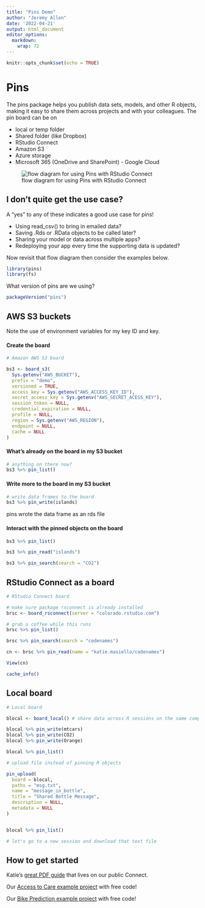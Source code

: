 ```yaml
---
title: "Pins Demo"
author: "Jeremy Allen"
date: '2022-04-21'
output: html_document
editor_options: 
  markdown: 
    wrap: 72
---
```


```r
knitr::opts_chunk$set(echo = TRUE)
```

# Pins

The pins package helps you publish data sets, models, and other R
objects, making it easy to share them across projects and with your
colleagues. The pin board can be on

-   local or temp folder
-   Shared folder (like Dropbox)
-   RStudio Connect
-   Amazon S3
-   Azure storage
-   Microsoft 365 (OneDrive and SharePoint) - Google Cloud

![flow diagram for using Pins with RStudio
Connect](example_pins_workflow.png)

## I don't quite get the use case?

A "yes" to any of these indicates a good use case for pins!

-   Using read_csv() to bring in emailed data?
-   Saving .Rds or .RData objects to be called later?
-   Sharing your model or data across multiple apps?
-   Redeploying your app every time the supporting data is updated?

Now revisit that flow diagram then consider the examples below.

```r

library(pins)
library(fs)

```

What version of pins are we using?

```r

packageVersion("pins")

```

## AWS S3 buckets

Note the use of environment variables for my key ID and key.

#### Create the board

```r

# Amazon AWS S3 board

bs3 <- board_s3(
  Sys.getenv("AWS_BUCKET"),
  prefix = "demo",
  versioned = TRUE,
  access_key = Sys.getenv("AWS_ACCESS_KEY_ID"),
  secret_access_key = Sys.getenv("AWS_SECRET_ACESS_KEY"),
  session_token = NULL,
  credential_expiration = NULL,
  profile = NULL,
  region = Sys.getenv("AWS_REGION"),
  endpoint = NULL,
  cache = NULL
)

```

#### What's already on the board in my S3 bucket

```r

# anything on there now?
bs3 %>% pin_list()

```

#### Write more to the board in my S3 bucket

```r

# write data frames to the board
bs3 %>% pin_write(islands)

```

pins wrote the data frame as an rds file

#### Interact with the pinned objects on the board

```r

bs3 %>% pin_list()

bs3 %>% pin_read("islands")

bs3 %>% pin_search(search = "CO2")

```

## RStudio Connect as a board

```r

# RStudio Connect board

# make sure package rsconnect is already installed
brsc <- board_rsconnect(server = "colorado.rstudio.com")

# grab a coffee while this runs
brsc %>% pin_list()

brsc %>% pin_search(search = "codenames")

cn <- brsc %>% pin_read(name = "katie.masiello/codenames")

View(cn)

cache_info()

```

## Local board

```r

# Local board

blocal <- board_local() # share data across R sessions on the same computer

blocal %>% pin_write(mtcars)
blocal %>% pin_write(CO2)
blocal %>% pin_write(Orange)

blocal %>% pin_list()

# upload file instead of pinning R objects

pin_upload(
  board = blocal,
  paths = "msg.txt",
  name = "message_in_bottle",
  title = "Shared Bottle Message",
  description = NULL,
  metadata = NULL
)


blocal %>% pin_list()

# let's go to a new session and download that text file

```

## How to get started

Katie's [great PDF
guide](https://colorado.rstudio.com/rsc/protip-pins/protip_pins.pdf "Katie's getting started guide!")
that lives on our public Connect.

Our [Access to Care example
project](https://solutions.rstudio.com/example/access_to_care/) with
free code!

Our [Bike Prediction example project](https://solutions.rstudio.com/example/bike_predict/) with free code!
